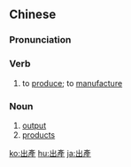 {{also|出産|出产}}
==Chinese==
{{zh-forms|s=出产}}

===Pronunciation===
{{zh-pron
|m=chūchǎn,tl=y
|c=ceot1 caan2
|h=pfs=chhut-sán
|mn=chhut-sán
|cat=v,n
}}

===Verb===
{{zh-verb}}

# to [[produce]]; to [[manufacture]]

===Noun===
{{zh-noun}}

# [[output]]
# [[products]]

{{zh-cat|Advanced}}

[[ko:出產]]
[[hu:出產]]
[[ja:出產]]